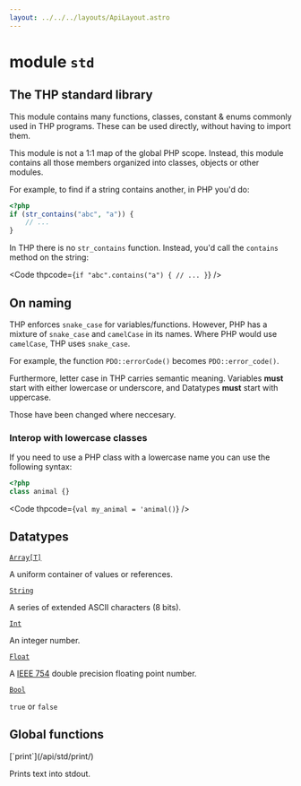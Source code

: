 ```yaml
---
layout: ../../../layouts/ApiLayout.astro
---
```


# module `std`

## The THP standard library

This module contains many functions, classes, constant & enums
commonly used in THP programs. These can be used directly,
without having to import them.

This module is not a 1:1 map of the global PHP scope. Instead,
this module contains all those members organized into classes,
objects or other modules.

For example, to find if a string contains another, in PHP you'd do:

```php
<?php
if (str_contains("abc", "a")) {
    // ...
}
```

In THP there is no `str_contains` function. Instead, you'd call the
`contains` method on the string:

<Code thpcode={`
if "abc".contains("a")
{
    // ...
}
`} />

## On naming

THP enforces `snake_case` for variables/functions. However, PHP has a mixture of `snake_case` and `camelCase`
in its names. Where PHP would use `camelCase`, THP uses `snake_case`.

For example, the function `PDO::errorCode()` becomes `PDO::error_code()`.

Furthermore, letter case in THP carries semantic meaning. Variables **must** start with either
lowercase or underscore, and Datatypes **must** start with uppercase.

Those have been changed where neccesary.

### Interop with lowercase classes

If you need to use a PHP class with a lowercase name you can use the following syntax:

```php
<?php
class animal {}
```

<Code thpcode={`
val my_animal = 'animal()
`} />


## Datatypes

<TwoColumn>

[`Array[T]`](/api/std/Array/)

A uniform container of values or references.

[`String`](/api/std/String/)

A series of extended ASCII characters (8 bits).

[`Int`](/api/std/Int/)

An integer number.

[`Float`](/api/std/Float/)

A [IEEE 754](https://en.wikipedia.org/wiki/IEEE_754) double precision floating point number.

[`Bool`](/api/std/Bool/)

`true` or `false`

</TwoColumn>

## Global functions

<TwoColumn>
[`print`](/api/std/print/)

Prints text into stdout.
</TwoColumn>


